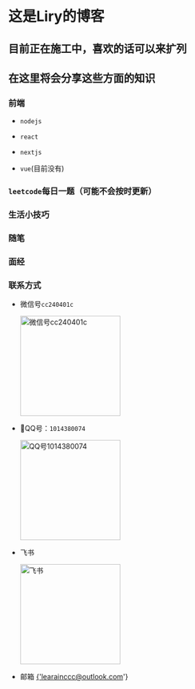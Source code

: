 
# 这是Liry的博客

## 目前正在施工中，喜欢的话可以来扩列

## 在这里将会分享这些方面的知识

### 前端

- `nodejs`

- `react`

- `nextjs`

- `vue`(目前没有)

### `leetcode`每日一题（可能不会按时更新）

### 生活小技巧

### 随笔

### 面经

### 联系方式

- 微信号`cc240401c`

  <img src={wechat_qrcode} alt='微信号cc240401c' width='200' height='200' />

- 🐧QQ号：`1014380074`

  <img src={qq_qrcode} alt='QQ号1014380074' width='200' height='200' />

- 飞书

  <img src={lark_qrcode} alt='飞书' width='200' height='200' />

- 邮箱 <a href='mailto:learainccc@outlook.com'>{'learainccc@outlook.com'}</a>
